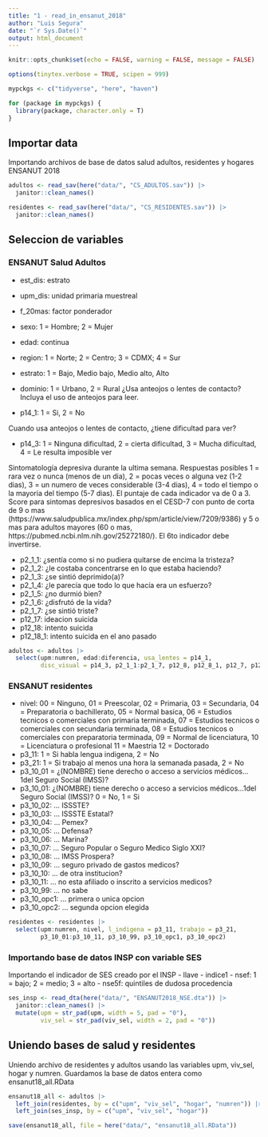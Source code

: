 ```yaml
---
title: "1 - read_in_ensanut_2018"
author: "Luis Segura"
date: "`r Sys.Date()`"
output: html_document
---
```


```r
knitr::opts_chunk$set(echo = FALSE, warning = FALSE, message = FALSE)

options(tinytex.verbose = TRUE, scipen = 999)

mypckgs <- c("tidyverse", "here", "haven")

for (package in mypckgs) {
  library(package, character.only = T)
}

```

## Importar data

Importando archivos de base de datos salud adultos, residentes y hogares ENSANUT 2018

```r
adultos <- read_sav(here("data/", "CS_ADULTOS.sav")) |>
  janitor::clean_names()

residentes <- read_sav(here("data/", "CS_RESIDENTES.sav")) |>
  janitor::clean_names()

```

## Seleccion de variables
### ENSANUT Salud Adultos

- est_dis: estrato
- upm_dis: unidad primaria muestreal
- f_20mas: factor ponderador
- sexo: 1 = Hombre; 2 = Mujer
- edad: continua
- region: 1 = Norte; 2 = Centro; 3 = CDMX; 4 = Sur
- estrato: 1 = Bajo, Medio bajo, Medio alto, Alto
- dominio: 1 = Urbano, 2 = Rural
¿Usa anteojos o lentes de contacto? Incluya el uso de anteojos para leer.

- p14_1: 1 = Si, 2 = No

Cuando usa anteojos o lentes de contacto, ¿tiene dificultad para ver?

- p14_3: 1 = Ninguna dificultad, 2 = cierta dificultad, 3 = Mucha dificultad, 4 = Le resulta imposible ver

Sintomatología depresiva durante la ultima semana. Respuestas posibles 1 = rara vez o nunca (menos de un dia), 2 = pocas veces o alguna vez (1-2 dias), 3 = un numero de veces considerable (3-4 dias), 4 = todo el tiempo o la mayoria del tiempo (5-7 dias). El puntaje de cada indicador va de 0 a 3. Score para sintomas depresivos basados en el CESD-7 con punto de corta de 9 o mas (https://www.saludpublica.mx/index.php/spm/article/view/7209/9386) y 5 o mas para adultos mayores (60 o mas, https://pubmed.ncbi.nlm.nih.gov/25272180/). El 6to indicador debe invertirse. 

- p2_1_1: ¿sentía como si no pudiera quitarse de encima la tristeza?
- p2_1_2: ¿le costaba concentrarse en lo que estaba haciendo?
- p2_1_3: ¿se sintió deprimido(a)?
- p2_1_4: ¿le parecía que todo lo que hacía era un esfuerzo?
- p2_1_5: ¿no durmió bien?
- p2_1_6: ¿disfrutó de la vida?
- p2_1_7: ¿se sintió triste?
- p12_17: ideacion suicida
- p12_18: intento suicida
- p12_18_1: intento suicida en el ano pasado

```r
adultos <- adultos |>
  select(upm:numren, edad:diferencia, usa_lentes = p14_1, 
         disc_visual = p14_3, p2_1_1:p2_1_7, p12_8, p12_8_1, p12_7, p12_7_1)
```

### ENSANUT residentes

- nivel: 00 = Ninguno, 01 = Preescolar, 02 = Primaria, 03 = Secundaria, 04 = Preparatoria o bachillerato, 
         05 = Normal basica, 06 = Estudios tecnicos o comerciales con primaria terminada, 
         07 = Estudios tecnicos o comerciales con secundaria terminada, 
         08 = Estudios tecnicos o comerciales con preparatoria terminada, 
         09 = Normal de licenciatura, 
         10 = Licenciatura o profesional
         11 = Maestria
         12 = Doctorado
- p3_11: 1 = Si habla lengua indigena, 2 = No
- p3_21: 1 = Si trabajo al menos una hora la semanada pasada, 2 = No
- p3_10_01 = ¿(NOMBRE) tiene derecho o acceso a servicios médicos…1del Seguro Social (IMSS)?
- p3_10_01: ¿(NOMBRE) tiene derecho o acceso a servicios médicos…1del Seguro Social (IMSS)? 0 = No, 1 = Si
- p3_10_02: ... ISSSTE?
- p3_10_03: ... ISSSTE Estatal?
- p3_10_04: ... Pemex?
- p3_10_05: ... Defensa?
- p3_10_06: ... Marina?
- p3_10_07: ... Seguro Popular o Seguro Medico Siglo XXI?
- p3_10_08: ... IMSS Prospera?
- p3_10_09: ... seguro privado de gastos medicos?
- p3_10_10: ... de otra institucion?
- p3_10_11: ... no esta afiliado o inscrito a servicios medicos?
- p3_10_99: ... no sabe
- p3_10_opc1: ... primera o unica opcion
- p3_10_opc2: ... segunda opcion elegida

```r
residentes <- residentes |>
  select(upm:numren, nivel, l_indigena = p3_11, trabajo = p3_21, 
         p3_10_01:p3_10_11, p3_10_99, p3_10_opc1, p3_10_opc2)
```

### Importando base de datos INSP con variable SES

Importando el indicador de SES creado por el INSP
- llave
- indice1
- nsef: 1 = bajo; 2 = medio; 3 = alto
- nse5f: quintiles de dudosa procedencia

```r
ses_insp <- read_dta(here("data/", "ENSANUT2018_NSE.dta")) |>
  janitor::clean_names() |>
  mutate(upm = str_pad(upm, width = 5, pad = "0"), 
         viv_sel = str_pad(viv_sel, width = 2, pad = "0"))

```

## Uniendo bases de salud y residentes

Uniendo archivo de residentes y adultos usando las variables upm, viv_sel, hogar y numren. Guardamos la base de datos entera como ensanut18_all.RData

```r
ensanut18_all <- adultos |>
  left_join(residentes, by = c("upm", "viv_sel", "hogar", "numren")) |>
  left_join(ses_insp, by = c("upm", "viv_sel", "hogar"))

save(ensanut18_all, file = here("data/", "ensanut18_all.RData"))
```